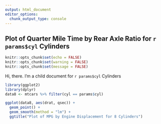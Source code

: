 ```yaml
---
output: html_document
editor_options: 
  chunk_output_type: console
---
```

## Plot of Quarter Mile Time by Rear Axle Ratio for `r params$cyl` Cylinders

```r
knitr::opts_chunk$set(echo = FALSE)
knitr::opts_chunk$set(warning = FALSE)
knitr::opts_chunk$set(message = FALSE)
```

Hi, there. I'm a child document for `r params$cyl` Cylinders

```r
library(ggplot2)
library(dplyr)
data8 <- mtcars %>% filter(cyl == params$cyl)

ggplot(data8, aes(drat, qsec)) +
  geom_point() +
  geom_smooth(method = "lm") +
  ggtitle("Plot of MPG by Engine Displacement for 8 Cylinders")
```